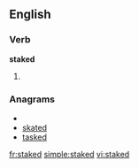 
==English==

===Verb===
'''staked'''

# {{past of|[[stake]]}}

===Anagrams===
* {{alphagram|adekst}}
* [[skated#English|skated]]
* [[tasked#English|tasked]]

[[fr:staked]]
[[simple:staked]]
[[vi:staked]]